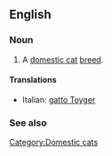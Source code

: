 ==English==

===Noun===
{{en-noun|sg=[[Toyger]]}}

# A [[domestic cat]] [[breed]].

====Translations====
{{top}}
*Italian: [[gatto Toyger]]
{{mid}}

{{bottom}}

===See also===
{{wikipedia|Toyger}}
{{commonscat|Toyger cats}}

[[Category:Domestic cats]]